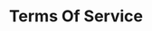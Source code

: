 ---
title: 'Terms Of Service'
description: 'Make sure to follow and read all of the terms and service, by purchasing any resource you agree to these terms.'
---